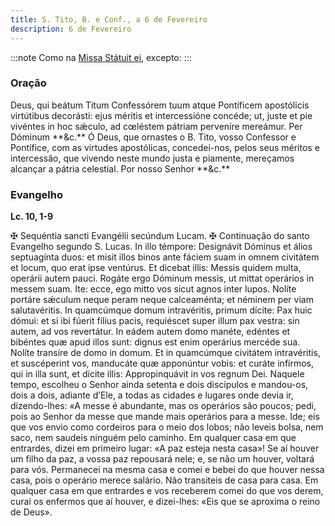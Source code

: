 ```yaml
---
title: S. Tito, B. e Conf., a 6 de Fevereiro
description: 6 de Fevereiro
---
```


:::note
Como na [Missa Státuit ei](/missal/comum/11confessorespontifices1), excepto:
:::

### Oração

<div class="side-by-side not-content">
  <span class="text-justify">
    Deus, qui beátum Titum Confessórem tuum atque Pontíficem apostólicis
    virtútibus decorásti: ejus méritis et intercessióne concéde; ut, juste et
    pie vivéntes in hoc sǽculo, ad cœléstem pátriam perveníre mereámur. Per
    Dóminum **&c.**
  </span>
  <span class="text-justify">
    Ó Deus, que ornastes o B. Tito, vosso Confessor e Pontífice, com as virtudes
    apostólicas, concedei-nos, pelos seus méritos e intercessão, que vivendo
    neste mundo justa e piamente, mereçamos alcançar a pátria celestial. Por
    nosso Senhor **&c.**
  </span>
</div>

### Evangelho

**Lc. 10, 1-9**

<div class="side-by-side not-content">
  <span class="text-justify">
    <span class="text-red-500">✠</span> Sequéntia sancti Evangélii secúndum
    Lucam.
  </span>
  <span class="text-justify">
    <span class="text-red-500">✠</span> Continuação do santo Evangelho segundo
    S. Lucas.
  </span>
  <span class="text-justify">
    In illo témpore: Designávit Dóminus et álios septuagínta duos: et misit
    illos binos ante fáciem suam in omnem civitátem et locum, quo erat ipse
    ventúrus. Et dicebat illis: Messis quidem multa, operárii autem pauci.
    Rogáte ergo Dóminum messis, ut mittat operários in messem suam. Ite: ecce,
    ego mitto vos sicut agnos inter lupos. Nolíte portáre sǽculum neque peram
    neque calceaménta; et néminem per viam salutavéritis. In quamcúmque domum
    intravéritis, primum dícite: Pax huic dómui: et si ibi fúerit fílius pacis,
    requiéscet super illum pax vestra: sin autem, ad vos revertátur. In eádem
    autem domo manéte, edéntes et bibéntes quæ apud illos sunt: dignus est enim
    operárius mercéde sua. Nolíte transíre de domo in domum. Et in quamcúmque
    civitátem intravéritis, et suscéperint vos, manducáte quæ apponúntur vobis:
    et curáte infírmos, qui in illa sunt, et dícite illis: Appropinquávit in vos
    regnum Dei.
  </span>
  <span class="text-justify">
    Naquele tempo, escolheu o Senhor ainda setenta e dois discípulos e
    mandou-os, dois a dois, adiante d’Ele, a todas as cidades e lugares onde
    devia ir, dizendo-lhes: «A messe é abundante, mas os operários são poucos;
    pedi, pois ao Senhor da messe que mande mais operários para a messe. Ide;
    eis que vos envio como cordeiros para o meio dos lobos; não leveis bolsa,
    nem saco, nem saudeis ninguém pelo caminho. Em qualquer casa em que
    entrardes, dizei em primeiro lugar: «A paz esteja nesta casa»! Se aí houver
    um filho da paz, a vossa paz repousará nele; e, se não um houver, voltará
    para vós. Permanecei na mesma casa e comei e bebei do que houver nessa casa,
    pois o operário merece salário. Não transiteis de casa para casa. Em
    qualquer casa em que entrardes e vos receberem comei do que vos derem, curai
    os enfermos que aí houver, e dizei-lhes: «Eis que se aproxima o reino de
    Deus».
  </span>
</div>
